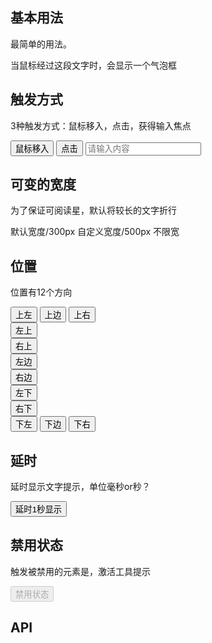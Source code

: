
## 基本用法
最简单的用法。

<Playground>
    <Tooltip content="这是一个气泡，hH哈哈哈哈哈哈哈哈哈哈哈哈哈哈哈哈哈哈哈哈哈哈哈哈哈哈哈哈哈哈哈哈哈哈哈哈哈哈哈哈hhhhhhhhhhhhhhhhhhh">
        当鼠标经过这段文字时，会显示一个气泡框
    </Tooltip>
</Playground>

## 触发方式
3种触发方式：鼠标移入，点击，获得输入焦点

<Playground>
    <div style={{display: 'flex', justifyContent: 'space-between'}}>
        <Tooltip content="提示文字" trigger="hover">
            <Button>鼠标移入</Button>
        </Tooltip>
        <Tooltip content="提示文字" trigger="click">
            <Button>点击</Button>
        </Tooltip>
        <Tooltip content="这里是提示文字" trigger="focus">
            <Input placeholder="请输入内容" />
        </Tooltip>
    </div>
</Playground>

## 可变的宽度
为了保证可阅读星，默认将较长的文字折行

<Playground>
    <div style={{display: 'flex', justifyContent: 'space-between'}}>
        <Tooltip content="这里是重复的提示文字，这里是重复的提示文字这里是重复的提示文字这里是重复的提示">
            默认宽度/300px
        </Tooltip>
        <Tooltip content="这里是重复的提示文字，这里是重复的提示文字这里是重复的提示文字这里是重复的提示" width={500}>
            自定义宽度/500px
        </Tooltip>
        <Tooltip content="这里是重复的提示文字，这里是重复的提示文字这里是重复的提示文字这里是重复的提示" overlayStyle={{maxWidth: 'unset'}}>
            不限宽
        </Tooltip>
    </div>
</Playground>

## 位置
位置有12个方向

<Playground>
    <div>
        <div style={{display: 'flex', justifyContent: 'center', marginBottom: '8px'}}>
            <Tooltip content="这里是提示文字" placement="top-start">
                <Button mode="outlined" style={{marginRight: '10px'}}>上左</Button>
            </Tooltip>
            <Tooltip content="这里是提示文字" placement="top">
                <Button mode="outlined" style={{marginRight: '10px'}}>上边</Button>
            </Tooltip>
            <Tooltip content="这里是提示文字" placement="top-end">
                <Button mode="outlined">上右</Button>
            </Tooltip>
        </div>
        <div style={{display: 'flex', justifyContent: 'center', marginBottom: '8px'}}>
            <Tooltip content="这里是提示文字" placement="left-start">
                <Button mode="outlined">左上</Button>
            </Tooltip>
            <div style={{width: '260px'}} />
            <Tooltip content="这里是提示文字" placement="right-start">
                <Button mode="outlined">右上</Button>
            </Tooltip>
        </div>
        <div style={{display: 'flex', justifyContent: 'center', marginBottom: '8px'}}>
            <Tooltip content="这里是提示文字" placement="left">
                <Button mode="outlined">左边</Button>
            </Tooltip>
            <div style={{width: '260px'}} />
            <Tooltip content="这里是提示文字" placement="right">
                <Button mode="outlined">右边</Button>
            </Tooltip>
        </div>
        <div style={{display: 'flex', justifyContent: 'center', marginBottom: '8px'}}>
            <Tooltip content="这里是提示文字" placement="left-end">
                <Button mode="outlined">左下</Button>
            </Tooltip>
            <div style={{width: '260px'}} />
            <Tooltip content="这里是提示文字" placement="right-end">
                <Button mode="outlined">右下</Button>
            </Tooltip>
        </div>
        <div style={{display: 'flex', justifyContent: 'center'}}>
            <Tooltip content="这里是提示文字" placement="bottom-start">
                <Button mode="outlined" style={{marginRight: '10px'}}>下左</Button>
            </Tooltip>
            <Tooltip content="这里是提示文字" placement="bottom">
                <Button mode="outlined" style={{marginRight: '10px'}}>下边</Button>
            </Tooltip>
            <Tooltip content="这里是提示文字" placement="bottom-end">
                <Button mode="outlined">下右</Button>
            </Tooltip>
        </div>
    </div>
</Playground>

## 延时
延时显示文字提示，单位毫秒or秒？

<Playground>
    <Tooltip content="这里的提示问题延时1秒显示" openDelay={1000} placement="bottom-end">
        <Button>延时1秒显示</Button>
    </Tooltip>
</Playground>

## 禁用状态
触发被禁用的元素是，激活工具提示

<Playground>
    <Tooltip content="这里是提示文字" placement="top">
        <Button disabled>禁用状态</Button>
    </Tooltip>
</Playground>

## API

<Props of={Tooltip} />
